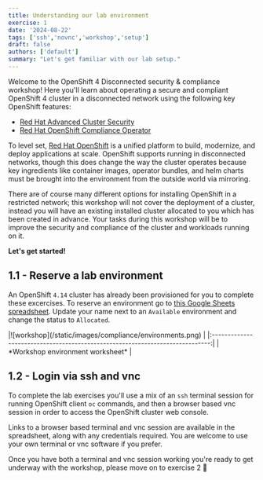 ```yaml
---
title: Understanding our lab environment
exercise: 1
date: '2024-08-22'
tags: ['ssh','novnc','workshop','setup']
draft: false
authors: ['default']
summary: "Let's get familiar with our lab setup."
---
```


Welcome to the OpenShift 4 Disconnected security & compliance workshop! Here you'll learn about operating a secure and compliant OpenShift 4 cluster in a disconnected network using the following key OpenShift features:

- [Red Hat Advanced Cluster Security](https://www.redhat.com/en/technologies/cloud-computing/openshift/advanced-cluster-security-kubernetes)
- [Red Hat OpenShift Compliance Operator](https://www.redhat.com/en/blog/a-guide-to-openshift-compliance-operator-best-practices)

To level set, [Red Hat OpenShift](https://www.redhat.com/en/technologies/cloud-computing/openshift) is a unified platform to build, modernize, and deploy applications at scale. OpenShift supports running in disconnected networks, though this does change the way the cluster operates because key ingredients like container images, operator bundles, and helm charts must be brought into the environment from the outside world via mirroring.

There are of course many different options for installing OpenShift in a restricted network; this workshop will not cover the deployment of a cluster, instead you will have an existing installed cluster allocated to you which has been created in advance. Your tasks during this workshop will be to improve the security and compliance of the cluster and workloads running on it.

**Let's get started!**


## 1.1 - Reserve a lab environment

An OpenShift `4.14` cluster has already been provisioned for you to complete these excercises. To reserve an environment go to [this Google Sheets spreadsheet](https://docs.google.com/spreadsheets/d/1tddgRA6suefTaITyRx87IoRCfCJ7El9Hdr6HB8K7Mvo/edit?usp=sharing). Update your name next to an `Available` environment and change the status to `Allocated`.

<Zoom>
|![workshop](/static/images/compliance/environments.png)                        |
|:-----------------------------------------------------------------------------:|
| *Workshop environment worksheet*                                              |
</Zoom>


## 1.2 - Login via ssh and vnc

To complete the lab exercises you'll use a mix of an `ssh` terminal session for running OpenShift client `oc` commands, and then a browser based vnc session in order to access the OpenShift cluster web console.

Links to a browser based terminal and vnc session are available in the spreadsheet, along with any credentials required. You are welcome to use your own terminal or vnc software if you prefer.

Once you have both a terminal and vnc session working you're ready to get underway with the workshop, please move on to exercise 2 🚀
